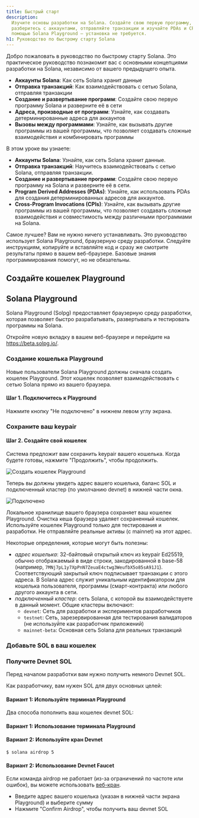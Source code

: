 ```yaml
---
title: Быстрый старт
description:
  Изучите основы разработки на Solana. Создайте свою первую программу,
  разберитесь с аккаунтами, отправляйте транзакции и изучайте PDAs и CPIs с
  помощью Solana Playground — установка не требуется.
h1: Руководство по быстрому старту Solana
---
```


Добро пожаловать в руководство по быстрому старту Solana. Это практическое
руководство познакомит вас с основными концепциями разработки на Solana,
независимо от вашего предыдущего опыта.

- **Аккаунты Solana**: Как сеть Solana хранит данные
- **Отправка транзакций**: Как взаимодействовать с сетью Solana, отправляя
  транзакции
- **Создание и развертывание программ**: Создайте свою первую программу Solana и
  разверните её в сети
- **Адреса, производные от программ**: Узнайте, как создавать детерминированные
  адреса для аккаунтов
- **Вызовы между программами**: Узнайте, как вызывать другие программы из вашей
  программы, что позволяет создавать сложные взаимодействия и комбинировать
  программы

В этом уроке вы узнаете:

- **Аккаунты Solana**: Узнайте, как сеть Solana хранит данные.
- **Отправка транзакций**: Научитесь взаимодействовать с сетью Solana, отправляя
  транзакции.
- **Создание и развертывание программ**: Создайте свою первую программу на
  Solana и разверните её в сети.
- **Program Derived Addresses (PDAs)**: Узнайте, как использовать PDAs для
  создания детерминированных адресов для аккаунтов.
- **Cross-Program Invocations (CPIs)**: Узнайте, как вызывать другие программы
  из вашей программы, что позволяет создавать сложные взаимодействия и
  совместимость между различными программами на Solana.

Самое лучшее? Вам не нужно ничего устанавливать. Это руководство использует
Solana Playground, браузерную среду разработки. Следуйте инструкциям, копируйте
и вставляйте код и сразу же смотрите результаты прямо в вашем веб-браузере.
Базовые знания программирования помогут, но не обязательны.

## Создайте кошелек Playground

## Solana Playground

Solana Playground (Solpg) предоставляет браузерную среду разработки, которая
позволяет быстро разрабатывать, развертывать и тестировать программы на Solana.

Откройте новую вкладку в вашем веб-браузере и перейдите на
https://beta.solpg.io/.

<Steps>
<Step>

### Создание кошелька Playground

Новые пользователи Solana Playground должны сначала создать кошелек Playground.
Этот кошелек позволяет взаимодействовать с сетью Solana прямо из вашего
браузера.

#### Шаг 1. Подключитесь к Playground

Нажмите кнопку "Не подключено" в нижнем левом углу экрана.

### Сохраните ваш keypair

#### Шаг 2. Создайте свой кошелек

Система предложит вам сохранить keypair вашего кошелька. Когда будете готовы,
нажмите "Продолжить", чтобы продолжить.

![Создать кошелек Playground](/assets/docs/intro/quickstart/pg-create-wallet.png)

Теперь вы должны увидеть адрес вашего кошелька, баланс SOL и подключенный
кластер (по умолчанию devnet) в нижней части окна.

![Подключено](/assets/docs/intro/quickstart/pg-connected.png)

<Callout>
  Локальное хранилище вашего браузера сохраняет ваш кошелек Playground. Очистка
  кеша браузера удаляет сохраненный кошелек. Используйте кошелек Playground
  только для тестирования и разработки. Не отправляйте реальные активы (с
  mainnet) на этот адрес.
</Callout>

Некоторые определения, которые могут быть полезны:

- _адрес кошелька_: 32-байтовый открытый ключ из keypair Ed25519, обычно
  отображаемый в виде строки, закодированной в base-58 (например,
  `7MNj7pL1y7XpPnN7ZeuaE4ctwg3WeufbX5o85sA91J1`). Соответствующий закрытый ключ
  подписывает транзакции с этого адреса. В Solana адрес служит уникальным
  идентификатором для кошелька пользователя, программы (смарт-контракта) или
  любого другого аккаунта в сети.
- _подключенный кластер_: сеть Solana, с которой вы взаимодействуете в данный
  момент. Общие кластеры включают:
  - `devnet`: Сеть для разработки и экспериментов разработчиков
  - `testnet`: Сеть, зарезервированная для тестирования валидаторов (не
    используйте как разработчик приложений)
  - `mainnet-beta`: Основная сеть Solana для реальных транзакций

### Добавьте SOL в ваш кошелек

### Получите Devnet SOL

Перед началом разработки вам нужно получить немного Devnet SOL.

Как разработчику, вам нужен SOL для двух основных целей:

#### Вариант 1: Используйте терминал Playground

Два способа пополнить ваш кошелек devnet SOL:

#### Вариант 1: Использование терминала Playground

#### Вариант 2: Используйте кран Devnet

```terminal
$ solana airdrop 5
```

</Step>

#### Вариант 2: Использование Devnet Faucet

Если команда airdrop не работает (из-за ограничений по частоте или ошибок), вы
можете использовать [веб-кран](https://faucet.solana.com/).

- Введите адрес вашего кошелька (указан в нижней части экрана Playground) и
  выберите сумму
- Нажмите "Confirm Airdrop", чтобы получить ваш devnet SOL
